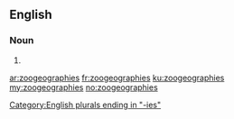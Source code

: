 ==English==

===Noun===
{{head|en|plural}}

# {{plural of|zoogeography|lang=en|nocat=1}}

[[Category:English plurals ending in "-ies"]]

[[ar:zoogeographies]]
[[fr:zoogeographies]]
[[ku:zoogeographies]]
[[my:zoogeographies]]
[[no:zoogeographies]]